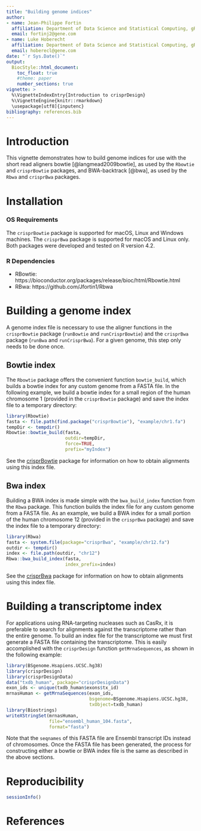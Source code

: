 ```yaml
---
title: "Building genome indices"
author: 
- name: Jean-Philippe Fortin
  affiliation: Department of Data Science and Statistical Computing, gRED, Genentech
  email: fortinj2@gene.com
- name: Luke Hoberecht
  affiliation: Department of Data Science and Statistical Computing, gRED, Genentech
  email: hoberecl@gene.com
date: "`r Sys.Date()`"
output: 
  BiocStyle::html_document:
    toc_float: true
    #theme: paper
    number_sections: true
vignette: >
  %\VignetteIndexEntry{Introduction to crisprDesign}
  %\VignetteEngine{knitr::rmarkdown}
  \usepackage[utf8]{inputenc}
bibliography: references.bib
---
```



# Introduction

This vignette demonstrates how to build genome indices for use with the short read aligners bowtie [@langmead2009bowtie], as used by the `Rbowtie` and `crisprBowtie` packages, and BWA-backtrack [@bwa], as used by the `Rbwa` and `crisprBwa` packages.


# Installation

### OS Requirements

The `crisprBowtie` package is supported for macOS, Linux and Windows machines.
The `crisprBwa` package is supported for macOS and Linux only.
Both packages were developed and tested on R version 4.2.

### R Dependencies 

- RBowtie: https://bioconductor.org/packages/release/bioc/html/Rbowtie.html
- RBwa: https://github.com/Jfortin1/Rbwa


# Building a genome index

A genome index file is necessary to use the aligner functions in the `crisprBowtie` package (`runBowtie` and `runCrisprBowtie`) and the `crisprBwa` package (`runBwa` and `runCrisprBwa`). For a given genome, this step only needs to be done once.


## Bowtie index

The `Rbowtie` package offers the convenient function `bowtie_build`, which builds a bowtie index for any custom genome from a FASTA file. In the following example, we build a bowtie index for a small region of the human chromosome 1 (provided in the `crisprBowtie` package) and save the index file to a temporary directory:

```r
library(Rbowtie)
fasta <- file.path(find.package("crisprBowtie"), "example/chr1.fa")
tempDir <- tempdir()
Rbowtie::bowtie_build(fasta,
                      outdir=tempDir,
                      force=TRUE,
                      prefix="myIndex")
```

See the [crisprBowtie](https://github.com/Jfortin1/crisprBowtie) package for information on how to obtain alignments using this index file.


## Bwa index

Building a BWA index is made simple with the `bwa_build_index` function from the `Rbwa` package. This function builds the index file for any custom genome from a FASTA file. As an example, we build a BWA index for a small portion of the human chromosome 12 (provided in the `crisprBwa` package) and save the index file to a temporary directory:

```r
library(Rbwa)
fasta <- system.file(package="crisprBwa", "example/chr12.fa")
outdir <- tempdir()
index <- file.path(outdir, "chr12")
Rbwa::bwa_build_index(fasta,
                      index_prefix=index)
```

See the [crisprBwa](https://github.com/Jfortin1/crisprBwa) package for information on how to obtain alignments using this index file.


# Building a transcriptome index

For applications using RNA-targeting nucleases such as CasRx, it is preferable to search for alignments against the transcriptome rather than the entire genome. To build an index file for the transcriptome we must first generate a FASTA file containing the transcriptome. This is easily accomplished with the `crisprDesign` function `getMrnaSequences`, as shown in the following example:

```r
library(BSgenome.Hsapiens.UCSC.hg38)
library(crisprDesign)
library(crisprDesignData)
data("txdb_human", package="crisprDesignData")
exon_ids <- unique(txdb_human$exons$tx_id)
mrnasHuman <- getMrnaSequences(exon_ids,
                               bsgenome=BSgenome.Hsapiens.UCSC.hg38,
                               txObject=txdb_human)
library(Biostrings)
writeXStringSet(mrnasHuman,
                file="ensembl_human_104.fasta",
                format="fasta")
```

Note that the `seqnames` of this FASTA file are Ensembl transcript IDs instead of chromosomes. Once the FASTA file has been generated, the process for constructing either a bowtie or BWA index file is the same as described in the above sections.


# Reproducibility

```r
sessionInfo()
```



# References

